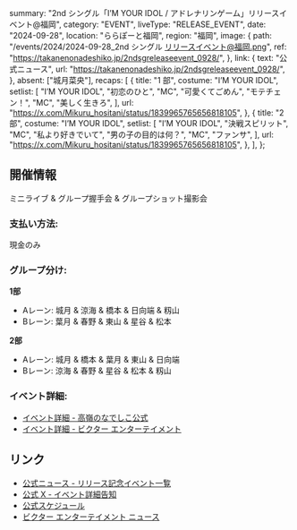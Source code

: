   summary: "2nd シングル「I’M YOUR IDOL / アドレナリンゲーム」リリースイベント@福岡",
  category: "EVENT",
  liveType: "RELEASE_EVENT",
  date: "2024-09-28",
  location: "ららぽーと福岡",
  region: "福岡",
  image: {
    path: "/events/2024/2024-09-28_2nd シングル リリースイベント@福岡.png",
    ref: "https://takanenonadeshiko.jp/2ndsgreleaseevent_0928/",
  },
  link: {
    text: "公式ニュース",
    url: "https://takanenonadeshiko.jp/2ndsgreleaseevent_0928/",
  },
  absent: ["城月菜央"],
  recaps: [
    {
      title: "1 部",
      costume: "I’M YOUR IDOL",
      setlist: [
        "I’M YOUR IDOL",
        "初恋のひと",
        "MC",
        "可愛くてごめん",
        "モテチェン！",
        "MC",
        "美しく生きろ",
      ],
      url: "https://x.com/Mikuru_hositani/status/1839965765656818105",
    },
    {
      title: "2 部",
      costume: "I’M YOUR IDOL",
      setlist: [
        "I’M YOUR IDOL",
        "決戦スピリット",
        "MC",
        "私より好きでいて",
        "男の子の目的は何？",
        "MC",
        "ファンサ",
      ],
      url: "https://x.com/Mikuru_hositani/status/1839965765656818105",
    },
  ],
};

## 開催情報

ミニライブ & グループ握手会 & グループショット撮影会

### 支払い方法:

現金のみ

### グループ分け:

**1部**

- Aレーン: 城月 & 涼海 & 橋本 & 日向端 & 籾山
- Bレーン: 葉月 & 春野 & 東山 & 星谷 & 松本

**2部**

- Aレーン: 城月 & 橋本 & 葉月 & 東山 & 日向端
- Bレーン: 涼海 & 春野 & 星谷 & 松本 & 籾山

### イベント詳細:

- [イベント詳細 - 高嶺のなでしこ公式](https://takanenonadeshiko.jp/2ndsgreleaseevent_0928/)
- [イベント詳細 - ビクター エンターテイメント](https://www.jvcmusic.co.jp/-/News/A028511/22.html)

## リンク

- [公式ニュース - リリース記念イベント一覧](https://takanenonadeshiko.jp/2ndsgreleaseevent_all/)
- [公式 X - イベント詳細告知](https://x.com/takanenofficial/status/1833865384518107256)
- [公式スケジュール](https://takanenonadeshiko.jp/events/event/2ndシングル「タイトル未定」リリースイベント/)
- [ビクター エンターテイメント ニュース](https://www.jvcmusic.co.jp/-/News/A028511/16.html)
